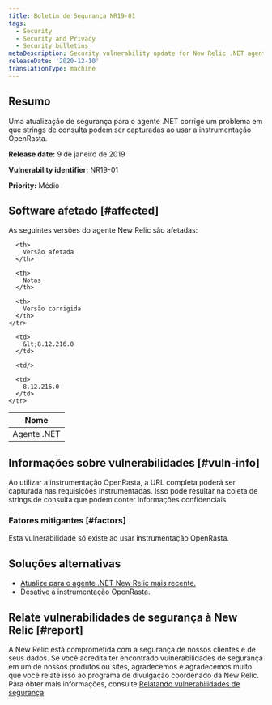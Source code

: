 ```yaml
---
title: Boletim de Segurança NR19-01
tags:
  - Security
  - Security and Privacy
  - Security bulletins
metaDescription: Security vulnerability update for New Relic .NET agent.
releaseDate: '2020-12-10'
translationType: machine
---
```


## Resumo

Uma atualização de segurança para o agente .NET corrige um problema em que strings de consulta podem ser capturadas ao usar a instrumentação OpenRasta.

<DoNotTranslate>**Release date:**</DoNotTranslate> 9 de janeiro de 2019

<DoNotTranslate>**Vulnerability identifier:**</DoNotTranslate> NR19-01

<DoNotTranslate>**Priority:**</DoNotTranslate> Médio

## Software afetado [#affected]

As seguintes versões do agente New Relic são afetadas:

<table>
  <thead>
    <tr>
      <th>
        Nome
      </th>

      <th>
        Versão afetada
      </th>

      <th>
        Notas
      </th>

      <th>
        Versão corrigida
      </th>
    </tr>
  </thead>

  <tbody>
    <tr>
      <td>
        Agente .NET
      </td>

      <td>
        &lt;8.12.216.0
      </td>

      <td/>

      <td>
        8.12.216.0
      </td>
    </tr>
  </tbody>
</table>

## Informações sobre vulnerabilidades [#vuln-info]

Ao utilizar a instrumentação OpenRasta, a URL completa poderá ser capturada nas requisições instrumentadas. Isso pode resultar na coleta de strings de consulta que podem conter informações confidenciais

### Fatores mitigantes [#factors]

Esta vulnerabilidade só existe ao usar instrumentação OpenRasta.

## Soluções alternativas

* [Atualize para o agente .NET New Relic mais recente.](/docs/agents/net-agent/installation/update-net-agent)
* Desative a instrumentação OpenRasta.

## Relate vulnerabilidades de segurança à New Relic [#report]

A New Relic está comprometida com a segurança de nossos clientes e de seus dados. Se você acredita ter encontrado vulnerabilidades de segurança em um de nossos produtos ou sites, agradecemos e agradecemos muito que você relate isso ao programa de divulgação coordenado da New Relic. Para obter mais informações, consulte [Relatando vulnerabilidades de segurança](/docs/security/new-relic-security/data-privacy/reporting-security-vulnerabilities).